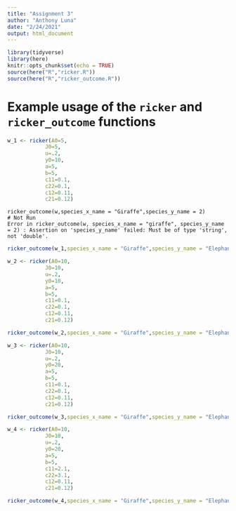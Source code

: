 ```yaml
---
title: "Assignment 3"
author: "Anthony Luna"
date: "2/24/2021"
output: html_document
---
```


```r
library(tidyverse)
library(here)
knitr::opts_chunk$set(echo = TRUE)
source(here("R","ricker.R"))
source(here("R","ricker_outcome.R"))
```
# Example usage of the `ricker` and `ricker_outcome` functions

```r
w_1 <- ricker(A0=5,
            J0=5,
            u=.2,
            y0=10,
            a=5,
            b=5,
            c11=0.1,
            c22=0.1,
            c12=0.11,
            c21=0.12)

```

```
ricker_outcome(w,species_x_name = "Giraffe",species_y_name = 2)
# Not Run
Error in ricker_outcome(w, species_x_name = "giraffe", species_y_name = 2) : Assertion on 'species_y_name' failed: Must be of type 'string', not 'double'.
```
```r
ricker_outcome(w_1,species_x_name = "Giraffe",species_y_name = "Elephant")
```

```r
w_2 <- ricker(A0=10,
            J0=10,
            u=.2,
            y0=10,
            a=5,
            b=5,
            c11=0.1,
            c22=0.1,
            c12=0.11,
            c21=0.12)

```

```r
ricker_outcome(w_2,species_x_name = "Giraffe",species_y_name = "Elephant")
```


```r
w_3 <- ricker(A0=10,
            J0=10,
            u=.2,
            y0=20,
            a=5,
            b=5,
            c11=0.1,
            c22=0.1,
            c12=0.11,
            c21=0.12)

```

```r

ricker_outcome(w_3,species_x_name = "Giraffe",species_y_name = "Elephant")


```







```r
w_4 <- ricker(A0=10,
            J0=10,
            u=.2,
            y0=20,
            a=5,
            b=5,
            c11=2.1,
            c22=3.1,
            c12=0.11,
            c21=0.12)

```

```r

ricker_outcome(w_4,species_x_name = "Giraffe",species_y_name = "Elephant")


```